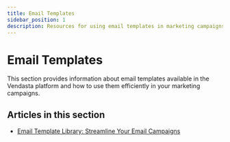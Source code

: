 ```yaml
---
title: Email Templates
sidebar_position: 1
description: Resources for using email templates in marketing campaigns
---
```


# Email Templates

This section provides information about email templates available in the Vendasta platform and how to use them efficiently in your marketing campaigns.

## Articles in this section

- [Email Template Library: Streamline Your Email Campaigns](./email-template-library.mdx)